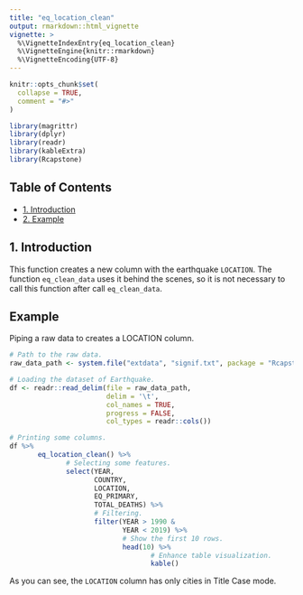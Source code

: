 ```yaml
---
title: "eq_location_clean"
output: rmarkdown::html_vignette
vignette: >
  %\VignetteIndexEntry{eq_location_clean}
  %\VignetteEngine{knitr::rmarkdown}
  %\VignetteEncoding{UTF-8}
---
```


```r
knitr::opts_chunk$set(
  collapse = TRUE,
  comment = "#>"
)
```

```r
library(magrittr)
library(dplyr)
library(readr)
library(kableExtra)
library(Rcapstone)
```

## Table of Contents

- [1. Introduction](#intro)  
- [2. Example](#example)

## 1. Introduction {#intro}

This function creates a new column with the earthquake `LOCATION`. The function `eq_clean_data` uses it behind the scenes, so it is not necessary to call this function after call `eq_clean_data`.

## Example {#example}

Piping a raw data to creates a LOCATION column.

```r
# Path to the raw data.
raw_data_path <- system.file("extdata", "signif.txt", package = "Rcapstone")

# Loading the dataset of Earthquake.
df <- readr::read_delim(file = raw_data_path,      
                        delim = '\t',              
                        col_names = TRUE,          
                        progress = FALSE,           
                        col_types = readr::cols())

# Printing some columns.
df %>%
       eq_location_clean() %>%
              # Selecting some features.
              select(YEAR,
                     COUNTRY,
                     LOCATION,
                     EQ_PRIMARY,
                     TOTAL_DEATHS) %>% 
                     # Filtering.
                     filter(YEAR > 1990 &
                            YEAR < 2019) %>%
                            # Show the first 10 rows.
                            head(10) %>%
                                   # Enhance table visualization.
                                   kable()
```

As you can see, the `LOCATION` column has only cities in Title Case mode. 
